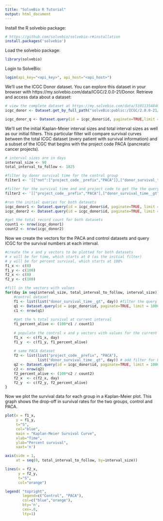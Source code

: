 ```yaml
---
title: "SolveBio R Tutorial"
output: html_document
---
```


Install the R solvebio package: 

```r
# https://github.com/solvebio/solvebio-r#installation
install.packages('solvebio')
```

Load the solvebio package:

```r
library(solvebio)
```

Login to SolveBio:

```r
login(api_key="<api_key>", api_host="<api_host>")
```

We'll use the ICGC Donor dataset. You can explore this dataset in your browser with https://my.solvebio.com/data/ICGC/2.0.0-21/Donor.
Retrieve and access data about a dataset:

```r
# view the complete dataset at https://my.solvebio.com/data/510113548406132970
icgc_donor <- Dataset.get_by_full_path("solveBio:public:/ICGC/2.0.0-21/Donor")

icgc_donor_q <- Dataset.query(id = icgc_donor$id, paginate=TRUE,limit = 10000)
```

We'll set the initial Kaplan-Meier interval sizes and total interval sizes as well as our initial filters. This particular filter will compare survival curves between the total ICGC dataset (every patient with survival information) and a subset of the ICGC that begins with the project code PACA (pancreatic cancer projects).

```r
# interval sizes are in days
interval_size <- 90
total_interval_to_follow <- 1825

#filter by donor survival time for the control group
filter1 <- '[{"not":["project_code__prefix","PACA"]},["donor_survival_time__gt",0]]'

#filter for the survival time and and project code to get the the query for PACA
filter2 <- '[["project_code__prefix","PACA"],["donor_survival_time__gt",0]]'

#run the initial queries for both datasets
icgc_donor1 <- Dataset.query(id = icgc_donor$id, paginate=TRUE, limit = 10000, filters = filter1) #control dataset
icgc_donor2 <- Dataset.query(id = icgc_donor$id, paginate=TRUE, limit = 10000, filters = filter2) #PACA dataset

#get the total record count for both datasets
count1 <- nrow(icgc_donor1)
count2 <- nrow(icgc_donor2)
```

Now we create the vectors for the PACA and control datasets and query ICGC for the survival numbers at each interval.

```r
#create the x and y vectors to be plotted for both datasets
# x will be for time, which starts at 0 (as the initial filter)
# y will be for percent survival, which starts at 100%
f1_x <- c(0)
f1_y <- c(100)
f2_x <- c(0)
f2_y <- c(100)

#fill in the vectors with values 
for(day in seq(interval_size, total_interval_to_follow, interval_size)) {
    #control dataset
    f1 <- list(list("donor_survival_time__gt", day)) #filter the query depending on the interval time given (day)
    q1 <- Dataset.query(id = icgc_donor$id, paginate=TRUE, limit = 10000, filters = f1) #control dataset
    c1 <- nrow(q1)
    
    #get the % total survival at current interval
    f1_percent_alive <- (100*c1 / count1)
    
    # populate the control x and y vectors with values for the current interval
    f1_x  <- c(f1_x, day)
    f1_y  <- c(f1_y, f1_percent_alive)
    
    # same PACA dataset
    f2 <- list(list("project_code__prefix", "PACA"), 
               list("donor_survival_time__gt", day)) # add filter for PACA
    q2 <- Dataset.query(id = icgc_donor$id, paginate=TRUE, limit = 10000, filters = f2)
    c2 <- nrow(q2)
    f2_percent_alive <- (100*c2 / count2)
    f2_x  <- c(f2_x, day)
    f2_y  <- c(f2_y, f2_percent_alive)
}

```

Now we plot the survival data for each group in a Kaplan-Meier plot. This graph shows the drop-off in survival rates for the two groups, control and PACA.

```r
plot(x = f1_x, 
     y = f1_y, 
     t="S", 
     col="blue", 
     main = "Kaplan-Meier Survival Curve", 
     xlab="Time", 
     ylab="Percent survival", 
     xaxt='n')

axis(side = 1, 
     at = seq(0, total_interval_to_follow, by=interval_size))

lines(x = f2_x, 
      y = f2_y, 
      t="S", 
      col="orange")

legend( "topright",
        legend=c("Control", "PACA"),
        col=c("blue","orange"),
        bty='n', 
        cex=.8,
        lty=1)

```
